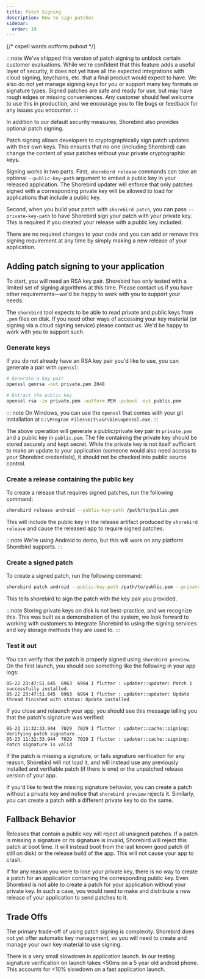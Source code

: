```yaml
---
title: Patch Signing
description: How to sign patches
sidebar:
  order: 19
---
```


{/* cspell:words outform pubout */}

:::note We've shipped this version of patch signing to unblock certain customer
evaluations. While we're confident that this feature adds a useful layer of
security, it does not yet have all the expected integrations with cloud signing,
keychains, etc. that a final product would expect to have. We also do not yet
manage signing keys for you or support many key formats or signature types.
Signed patches are safe and ready for use, but may have rough edges or missing
conveniences. Any customer should feel welcome to use this in production, and we
encourage you to file bugs or feedback for any issues you encounter. :::

In addition to our default security measures, Shorebird also provides optional
patch signing.

Patch signing allows developers to cryptographically sign patch updates with
their own keys. This ensures that no one (including Shorebird) can change the
content of your patches without your private cryptographic keys.

Signing works in two parts. First, `shorebird release` commands can take an
optional `--public-key-path` argument to embed a public key in your released
application. The Shorebird updater will enforce that only patches signed with a
corresponding private key will be allowed to load for applications that include
a public key.

Second, when you build your patch with `shorebird patch`, you can pass
`--private-key-path` to have Shorebird sign your patch with your private key.
This is required if you created your release with a public key included.

There are no required changes to your code and you can add or remove this
signing requirement at any time by simply making a new release of your
application.

## Adding patch signing to your application

To start, you will need an RSA key pair. Shorebird has only tested with a
limited set of signing algorithms at this time. Please contact us if you have
other requirements—we'd be happy to work with you to support your needs.

The `shorebird` tool expects to be able to read private and public keys from
`.pem` files on disk. If you need other ways of accessing your key material (or
signing via a cloud signing service) please contact us. We'd be happy to work
with you to support such.

### Generate keys

If you do not already have an RSA key pair you'd like to use, you can generate a
pair with `openssl`:

```sh
# Generate a key pair
openssl genrsa -out private.pem 2048

# Extract the public key
openssl rsa -in private.pem -outform PEM -pubout -out public.pem
```

::: note On Windows, you can use the `openssl` that comes with your git
installation at `C:\Program Files\Git\usr\bin\openssl.exe`. :::

The above operation will generate a public/private key pair in `private.pem` and
a public key in `public.pem`. The file containing the private key should be
stored securely and kept secret. While the private key is not itself sufficient
to make an update to your application (someone would also need access to your
Shorebird credentials), it should not be checked into public source control.

### Create a release containing the public key

To create a release that requires signed patches, run the following command:

```sh
shorebird release android --public-key-path /path/to/public.pem
```

This will include the public key in the release artifact produced by
`shorebird release` and cause the released app to require signed patches.

:::note We're using Android to demo, but this will work on any platform
Shorebird supports. :::

### Create a signed patch

To create a signed patch, run the following command:

```sh
shorebird patch android --public-key-path /path/to/public.pem --private-key-path /path/to/private.pem
```

This tells shorebird to sign the patch with the key pair you provided.

:::note Storing private keys on disk is not best-practice, and we recognize
this. This was built as a demonstration of the system, we look forward to
working with customers to integrate Shorebird to using the signing services and
key storage methods they are used to. :::

### Test it out

You can verify that the patch is properly signed using `shorebird preview`. On
the first launch, you should see something like the following in your app logs:

```
05-22 23:47:51.645  6963  6994 I flutter : updater::updater: Patch 1 successfully installed.
05-22 23:47:51.645  6963  6994 I flutter : updater::updater: Update thread finished with status: Update installed
```

If you close and relaunch your app, you should see this message telling you that
the patch's signature was verified:

```
05-23 11:32:33.944  7029  7029 I flutter : updater::cache::signing: Verifying patch signature...
05-23 11:32:33.944  7029  7029 I flutter : updater::cache::signing: Patch signature is valid
```

If the patch is missing a signature, or fails signature verification for any
reason, Shorebird will not load it, and will instead use any previously
installed and verifiable patch (if there is one) or the unpatched release
version of your app.

If you'd like to test the missing signature behavior, you can create a patch
without a private key and notice that `shorebird preview` rejects it. Similarly,
you can create a patch with a different private key to do the same.

## Fallback Behavior

Releases that contain a public key will reject all unsigned patches. If a patch
is missing a signature or its signature is invalid, Shorebird will reject this
patch at boot time. It will instead boot from the last known good patch (if
still on disk) or the release build of the app. This will not cause your app to
crash.

If for any reason you were to lose your private key, there is no way to create a
patch for an application containing the corresponding public key. Even Shorebird
is not able to create a patch for your application without your private key. In
such a case, you would need to make and distribute a new release of your
application to send patches to it.

## Trade Offs

The primary trade-off of using patch signing is complexity. Shorebird does not
yet offer automatic key management, so you will need to create and manage your
own key material to use signing.

There is a very small slowdown in application launch. In our testing signature
verification on launch takes &lt;50ms on a 5 year old android phone. This
accounts for &lt;10% slowdown on a fast application launch.
